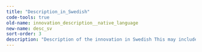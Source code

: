 ```yaml
---
title: "Description_in_Swedish"
code-tools: true
old-name: innovation_description__native_language
new-name: desc_sv
sort-order: 3
description: "Description of the innovation in Swedish This may include the purpose or function of the innovation and what is new about it and how it works"
---
```

